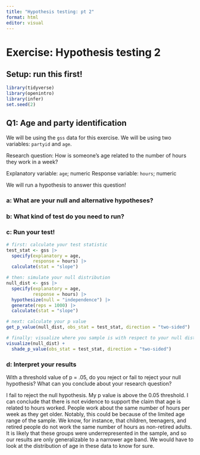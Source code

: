 ```yaml
---
title: "Hypothesis testing: pt 2"
format: html
editor: visual
---
```


# Exercise: Hypothesis testing 2

## Setup: run this first!

```r
library(tidyverse)
library(openintro)
library(infer) 
set.seed(2)
```

## Q1: Age and party identification

We will be using the `gss` data for this exercise. We will be using two variables: `partyid` and `age`.

Research question: How is someone's age related to the number of hours they work in a week?

Explanatory variable: `age`; numeric
Response variable: `hours`; numeric

We will run a hypothesis to answer this question!

### a: What are your null and alternative hypotheses?

### b: What kind of test do you need to run?

### c: Run your test!

```r
# first: calculate your test statistic
test_stat <- gss |> 
  specify(explanatory = age,
          response = hours) |> 
  calculate(stat = "slope")

# then: simulate your null distribution
null_dist <- gss |> 
  specify(explanatory = age,
          response = hours) |> 
  hypothesize(null = "independence") |>
  generate(reps = 1000) |> 
  calculate(stat = "slope")

# next: calculate your p value 
get_p_value(null_dist, obs_stat = test_stat, direction = "two-sided")

# finally: visualize where you sample is with respect to your null distribution
visualize(null_dist) +
  shade_p_value(obs_stat = test_stat, direction = "two-sided")
```

### d: Interpret your results

With a threshold value of p = .05, do you reject or fail to reject your null hypothesis? What can you conclude about your research question?

I fail to reject the null hypothesis. My p value is above the 0.05 threshold. I can conclude that there is not evidence to support the claim that age is related to hours worked. People work about the same number of hours per week as they get older. Notably, this could be because of the limited age range of the sample. We know, for instance, that children, teenagers, and retired people do not work the same number of hours as non-retired adults. It is likely that these groups were underrepresented in the sample, and so our results are only generalizable to a narrower age band. We would have to look at the distribution of age in these data to know for sure. 
